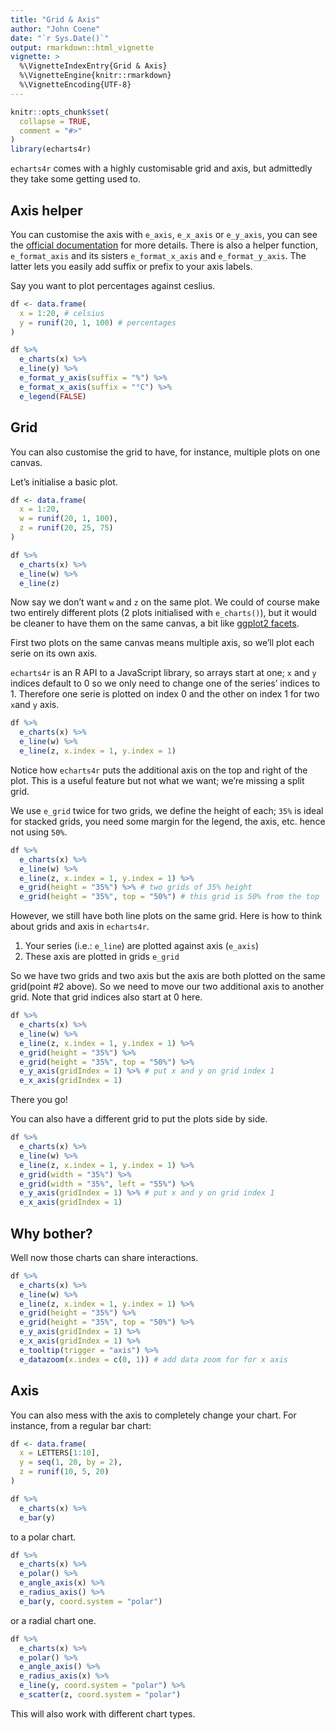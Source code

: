 ```yaml
---
title: "Grid & Axis"
author: "John Coene"
date: "`r Sys.Date()`"
output: rmarkdown::html_vignette
vignette: >
  %\VignetteIndexEntry{Grid & Axis}
  %\VignetteEngine{knitr::rmarkdown}
  %\VignetteEncoding{UTF-8}
---
```


```r
knitr::opts_chunk$set(
  collapse = TRUE,
  comment = "#>"
)
library(echarts4r)
```

`echarts4r` comes with a highly customisable grid and axis, but admittedly they take some getting used to.

## Axis helper

You can customise the axis with `e_axis`, `e_x_axis` or `e_y_axis`, you can see the [official documentation](https://ecomfe.github.io/echarts-doc/public/en/option.html#xAxis) for more details. There is also a helper function, `e_format_axis` and its sisters `e_format_x_axis` and `e_format_y_axis`. The latter lets you easily add suffix or prefix to your axis labels.

Say you want to plot percentages against ceslius.

```r
df <- data.frame(
  x = 1:20, # celsius
  y = runif(20, 1, 100) # percentages
)

df %>% 
  e_charts(x) %>% 
  e_line(y) %>% 
  e_format_y_axis(suffix = "%") %>% 
  e_format_x_axis(suffix = "°C") %>% 
  e_legend(FALSE)
```

## Grid

You can also customise the grid to have, for instance, multiple plots on one canvas.

Let's initialise a basic plot.

```r
df <- data.frame(
  x = 1:20, 
  w = runif(20, 1, 100),
  z = runif(20, 25, 75)
)

df %>% 
  e_charts(x) %>% 
  e_line(w) %>% 
  e_line(z)
```

Now say we don't want `w` and `z` on the same plot. We could of course make two entirely different plots (2 plots initialised with `e_charts()`), but it would be cleaner to have them on the same canvas, a bit like [ggplot2 facets](http://ggplot2.tidyverse.org/reference/facet_grid.html).

First two plots on the same canvas means multiple axis, so we'll plot each serie on its own axis.

`echarts4r` is an R API to a JavaScript library, so arrays start at one; `x` and `y` indices default to 0 so we only need to change one of the series' indices to 1. Therefore one serie is plotted on index 0 and the other on index 1 for two `x`and `y` axis.

```r
df %>% 
  e_charts(x) %>% 
  e_line(w) %>% 
  e_line(z, x.index = 1, y.index = 1)
```

Notice how `echarts4r` puts the additional axis on the top and right of the plot. This is a useful feature but not what we want; we're missing a split grid.

We use `e_grid` twice for two grids, we define the height of each; `35%` is ideal for stacked grids, you need some margin for the legend, the axis, etc. hence not using `50%`. 

```r
df %>% 
  e_charts(x) %>% 
  e_line(w) %>% 
  e_line(z, x.index = 1, y.index = 1) %>% 
  e_grid(height = "35%") %>% # two grids of 35% height
  e_grid(height = "35%", top = "50%") # this grid is 50% from the top
```

However, we still have both line plots on the same grid. Here is how to think about grids and axis in `echarts4r`. 

1. Your series (i.e.: `e_line`) are plotted against axis (`e_axis`)
2. These axis are plotted in grids `e_grid`

So we have two grids and two axis but the axis are both plotted on the same grid(point #2 above). So we need to move our two additional axis to another grid. Note that grid indices also start at 0 here.

```r
df %>% 
  e_charts(x) %>% 
  e_line(w) %>% 
  e_line(z, x.index = 1, y.index = 1) %>% 
  e_grid(height = "35%") %>% 
  e_grid(height = "35%", top = "50%") %>% 
  e_y_axis(gridIndex = 1) %>% # put x and y on grid index 1
  e_x_axis(gridIndex = 1)
```

There you go!

You can also have a different grid to put the plots side by side.

```r
df %>% 
  e_charts(x) %>% 
  e_line(w) %>% 
  e_line(z, x.index = 1, y.index = 1) %>% 
  e_grid(width = "35%") %>% 
  e_grid(width = "35%", left = "55%") %>% 
  e_y_axis(gridIndex = 1) %>% # put x and y on grid index 1
  e_x_axis(gridIndex = 1)
```

## Why bother?

Well now those charts can share interactions.

```r
df %>% 
  e_charts(x) %>% 
  e_line(w) %>% 
  e_line(z, x.index = 1, y.index = 1) %>% 
  e_grid(height = "35%") %>% 
  e_grid(height = "35%", top = "50%") %>% 
  e_y_axis(gridIndex = 1) %>% 
  e_x_axis(gridIndex = 1) %>% 
  e_tooltip(trigger = "axis") %>% 
  e_datazoom(x.index = c(0, 1)) # add data zoom for for x axis
```

## Axis

You can also mess with the axis to completely change your chart. For instance, from a regular bar chart:

```r
df <- data.frame(
  x = LETTERS[1:10], 
  y = seq(1, 20, by = 2),
  z = runif(10, 5, 20)
)

df %>% 
  e_charts(x) %>% 
  e_bar(y)
```

to a polar chart.

```r
df %>% 
  e_charts(x) %>% 
  e_polar() %>% 
  e_angle_axis(x) %>% 
  e_radius_axis() %>% 
  e_bar(y, coord.system = "polar")
```

or a radial chart one.

```r
df %>% 
  e_charts(x) %>% 
  e_polar() %>% 
  e_angle_axis() %>% 
  e_radius_axis(x) %>% 
  e_line(y, coord.system = "polar") %>% 
  e_scatter(z, coord.system = "polar")
```

This will also work with different chart types.
